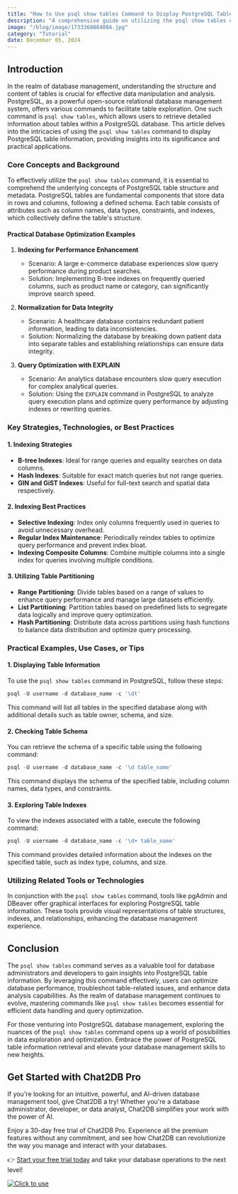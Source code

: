```yaml
---
title: "How to Use psql show tables Command to Display PostgreSQL Table Information"
description: "A comprehensive guide on utilizing the psql show tables command to retrieve detailed PostgreSQL table information."
image: "/blog/image/1733368084004.jpg"
category: "Tutorial"
date: December 05, 2024
---
```


## Introduction

In the realm of database management, understanding the structure and content of tables is crucial for effective data manipulation and analysis. PostgreSQL, as a powerful open-source relational database management system, offers various commands to facilitate table exploration. One such command is `psql show tables`, which allows users to retrieve detailed information about tables within a PostgreSQL database. This article delves into the intricacies of using the `psql show tables` command to display PostgreSQL table information, providing insights into its significance and practical applications.

### Core Concepts and Background

To effectively utilize the `psql show tables` command, it is essential to comprehend the underlying concepts of PostgreSQL table structure and metadata. PostgreSQL tables are fundamental components that store data in rows and columns, following a defined schema. Each table consists of attributes such as column names, data types, constraints, and indexes, which collectively define the table's structure.

#### Practical Database Optimization Examples

1. **Indexing for Performance Enhancement**

   - Scenario: A large e-commerce database experiences slow query performance during product searches.
   - Solution: Implementing B-tree indexes on frequently queried columns, such as product name or category, can significantly improve search speed.

2. **Normalization for Data Integrity**

   - Scenario: A healthcare database contains redundant patient information, leading to data inconsistencies.
   - Solution: Normalizing the database by breaking down patient data into separate tables and establishing relationships can ensure data integrity.

3. **Query Optimization with EXPLAIN**

   - Scenario: An analytics database encounters slow query execution for complex analytical queries.
   - Solution: Using the `EXPLAIN` command in PostgreSQL to analyze query execution plans and optimize query performance by adjusting indexes or rewriting queries.

### Key Strategies, Technologies, or Best Practices

#### 1. Indexing Strategies

- **B-tree Indexes**: Ideal for range queries and equality searches on data columns.
- **Hash Indexes**: Suitable for exact match queries but not range queries.
- **GIN and GiST Indexes**: Useful for full-text search and spatial data respectively.

#### 2. Indexing Best Practices

- **Selective Indexing**: Index only columns frequently used in queries to avoid unnecessary overhead.
- **Regular Index Maintenance**: Periodically reindex tables to optimize query performance and prevent index bloat.
- **Indexing Composite Columns**: Combine multiple columns into a single index for queries involving multiple conditions.

#### 3. Utilizing Table Partitioning

- **Range Partitioning**: Divide tables based on a range of values to enhance query performance and manage large datasets efficiently.
- **List Partitioning**: Partition tables based on predefined lists to segregate data logically and improve query optimization.
- **Hash Partitioning**: Distribute data across partitions using hash functions to balance data distribution and optimize query processing.

### Practical Examples, Use Cases, or Tips

#### 1. Displaying Table Information

To use the `psql show tables` command in PostgreSQL, follow these steps:

```sql
psql -U username -d database_name -c '\dt'
```

This command will list all tables in the specified database along with additional details such as table owner, schema, and size.

#### 2. Checking Table Schema

You can retrieve the schema of a specific table using the following command:

```sql
psql -U username -d database_name -c '\d table_name'
```

This command displays the schema of the specified table, including column names, data types, and constraints.

#### 3. Exploring Table Indexes

To view the indexes associated with a table, execute the following command:

```sql
psql -U username -d database_name -c '\d+ table_name'
```

This command provides detailed information about the indexes on the specified table, such as index type, columns, and size.

### Utilizing Related Tools or Technologies

In conjunction with the `psql show tables` command, tools like pgAdmin and DBeaver offer graphical interfaces for exploring PostgreSQL table information. These tools provide visual representations of table structures, indexes, and relationships, enhancing the database management experience.

## Conclusion

The `psql show tables` command serves as a valuable tool for database administrators and developers to gain insights into PostgreSQL table information. By leveraging this command effectively, users can optimize database performance, troubleshoot table-related issues, and enhance data analysis capabilities. As the realm of database management continues to evolve, mastering commands like `psql show tables` becomes essential for efficient data handling and query optimization.

For those venturing into PostgreSQL database management, exploring the nuances of the `psql show tables` command opens up a world of possibilities in data exploration and optimization. Embrace the power of PostgreSQL table information retrieval and elevate your database management skills to new heights.

## Get Started with Chat2DB Pro

If you're looking for an intuitive, powerful, and AI-driven database management tool, give Chat2DB a try! Whether you're a database administrator, developer, or data analyst, Chat2DB simplifies your work with the power of AI.

Enjoy a 30-day free trial of Chat2DB Pro. Experience all the premium features without any commitment, and see how Chat2DB can revolutionize the way you manage and interact with your databases.

👉 [Start your free trial today](https://chat2db.ai/pricing) and take your database operations to the next level!


[![Click to use](/image/blog/bg/chat2db.jpg)](https://chat2db.ai)
